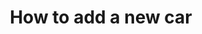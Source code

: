 ---
title: "How to add a new car"
description: "Here you will see a step by step guide on how to add a new car through the admin panel"
---